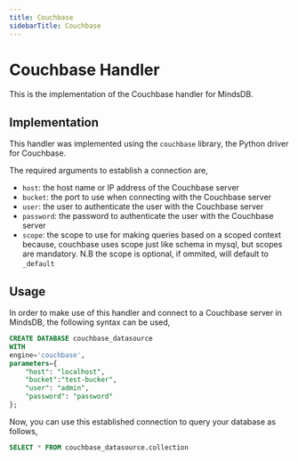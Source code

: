 ```yaml
---
title: Couchbase
sidebarTitle: Couchbase
---
```


# Couchbase Handler

This is the implementation of the Couchbase handler for MindsDB.

## Implementation
This handler was implemented using the `couchbase` library, the Python driver for Couchbase.

The required arguments to establish a connection are,
* `host`: the host name or IP address of the Couchbase server
* `bucket`: the port to use when connecting with the Couchbase server
* `user`: the user to authenticate the user with the Couchbase server
* `password`: the password to authenticate the user with the Couchbase server
* `scope`: the scope to use for making queries based on a scoped context because, couchbase uses scope just like schema in mysql, but scopes are mandatory. N.B the scope is optional, if ommited, will default to `_default`

## Usage
In order to make use of this handler and connect to a Couchbase server in MindsDB, the following syntax can be used,
~~~~sql
CREATE DATABASE couchbase_datasource
WITH
engine='couchbase',
parameters={
    "host": "localhost",
    "bucket":"test-bucker",
    "user": "admin",
    "password": "password"
};
~~~~

Now, you can use this established connection to query your database as follows,
~~~~sql
SELECT * FROM couchbase_datasource.collection
~~~~
